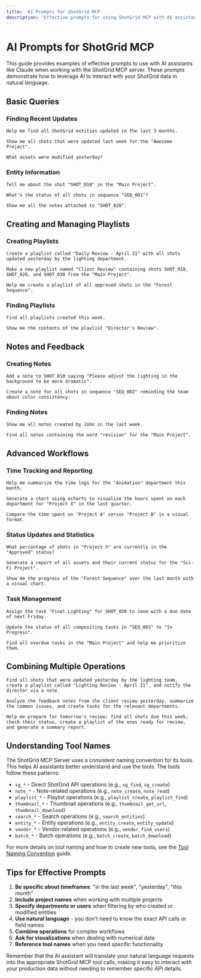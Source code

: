 ```yaml
---
title: 'AI Prompts for ShotGrid MCP'
description: 'Effective prompts for using ShotGrid MCP with AI assistants'
---
```


# AI Prompts for ShotGrid MCP

This guide provides examples of effective prompts to use with AI assistants like Claude when working with the ShotGrid MCP server. These prompts demonstrate how to leverage AI to interact with your ShotGrid data in natural language.

## Basic Queries

### Finding Recent Updates

```
Help me find all ShotGrid entities updated in the last 3 months.
```

```
Show me all shots that were updated last week for the "Awesome Project".
```

```
What assets were modified yesterday?
```

### Entity Information

```
Tell me about the shot "SHOT_010" in the "Main Project".
```

```
What's the status of all shots in sequence "SEQ_001"?
```

```
Show me all the notes attached to "SHOT_020".
```

## Creating and Managing Playlists

### Creating Playlists

```
Create a playlist called "Daily Review - April 21" with all shots updated yesterday by the lighting department.
```

```
Make a new playlist named "Client Review" containing shots SHOT_010, SHOT_020, and SHOT_030 from the "Main Project".
```

```
Help me create a playlist of all approved shots in the "Forest Sequence".
```

### Finding Playlists

```
Find all playlists created this week.
```

```
Show me the contents of the playlist "Director's Review".
```

## Notes and Feedback

### Creating Notes

```
Add a note to SHOT_010 saying "Please adjust the lighting in the background to be more dramatic".
```

```
Create a note for all shots in sequence "SEQ_002" reminding the team about color consistency.
```

### Finding Notes

```
Show me all notes created by John in the last week.
```

```
Find all notes containing the word "revision" for the "Main Project".
```

## Advanced Workflows

### Time Tracking and Reporting

```
Help me summarize the time logs for the "Animation" department this month.
```

```
Generate a chart using echarts to visualize the hours spent on each department for "Project X" in the last quarter.
```

```
Compare the time spent on "Project A" versus "Project B" in a visual format.
```

### Status Updates and Statistics

```
What percentage of shots in "Project X" are currently in the "Approved" status?
```

```
Generate a report of all assets and their current status for the "Sci-Fi Project".
```

```
Show me the progress of the "Forest Sequence" over the last month with a visual chart.
```

### Task Management

```
Assign the task "Final Lighting" for SHOT_050 to Jane with a due date of next Friday.
```

```
Update the status of all compositing tasks in "SEQ_003" to "In Progress".
```

```
Find all overdue tasks in the "Main Project" and help me prioritize them.
```

## Combining Multiple Operations

```
Find all shots that were updated yesterday by the lighting team, create a playlist called "Lighting Review - April 21", and notify the director via a note.
```

```
Analyze the feedback notes from the client review yesterday, summarize the common issues, and create tasks for the relevant departments.
```

```
Help me prepare for tomorrow's review: find all shots due this week, check their status, create a playlist of the ones ready for review, and generate a summary report.
```

## Understanding Tool Names

The ShotGrid MCP Server uses a consistent naming convention for its tools. This helps AI assistants better understand and use the tools. The tools follow these patterns:

- `sg_*` - Direct ShotGrid API operations (e.g., `sg_find`, `sg_create`)
- `note_*` - Note-related operations (e.g., `note_create`, `note_read`)
- `playlist_*` - Playlist operations (e.g., `playlist_create`, `playlist_find`)
- `thumbnail_*` - Thumbnail operations (e.g., `thumbnail_get_url`, `thumbnail_download`)
- `search_*` - Search operations (e.g., `search_entities`)
- `entity_*` - Entity operations (e.g., `entity_create`, `entity_update`)
- `vendor_*` - Vendor-related operations (e.g., `vendor_find_users`)
- `batch_*` - Batch operations (e.g., `batch_create`, `batch_download`)

For more details on tool naming and how to create new tools, see the [Tool Naming Convention](/guides/tool-naming-convention) guide.

## Tips for Effective Prompts

1. **Be specific about timeframes**: "in the last week", "yesterday", "this month"
2. **Include project names** when working with multiple projects
3. **Specify departments or users** when filtering by who created or modified entities
4. **Use natural language** - you don't need to know the exact API calls or field names
5. **Combine operations** for complex workflows
6. **Ask for visualizations** when dealing with numerical data
7. **Reference tool names** when you need specific functionality

Remember that the AI assistant will translate your natural language requests into the appropriate ShotGrid MCP tool calls, making it easy to interact with your production data without needing to remember specific API details.
